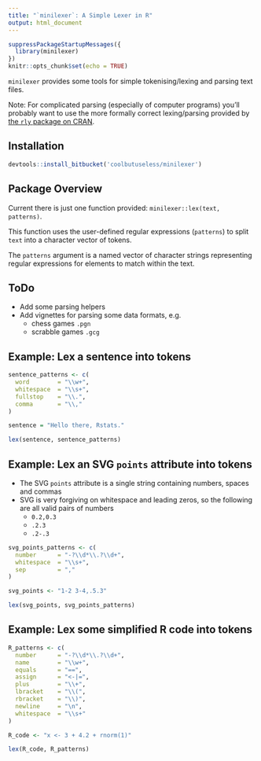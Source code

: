 ---
title: "`minilexer`: A Simple Lexer in R"
output: html_document
---

```{r setup, include=FALSE}
suppressPackageStartupMessages({
  library(minilexer)
})
knitr::opts_chunk$set(echo = TRUE)
```


`minilexer` provides some tools for simple tokenising/lexing and parsing text files.

Note: For complicated parsing (especially of computer programs) you'll probably want to use the more formally correct lexing/parsing provided by [the `rly` package on CRAN](https://cran.r-project.org/package=rly).

Installation
-----------------------------------------------------------------------------
```{r eval=FALSE}
devtools::install_bitbucket('coolbutuseless/minilexer')
```



Package Overview
-----------------------------------------------------------------------------

Current there is just one function provided: `minilexer::lex(text, patterns)`.

This function uses the user-defined regular expressions (`patterns`) to split 
`text` into a character vector of tokens.

The `patterns` argument is a named vector of character strings representing regular
expressions for elements to match within the text.  


ToDo
-----------------------------------------------------------------------------

* Add some parsing helpers
* Add vignettes for parsing some data formats, e.g.
    * chess games `.pgn`
    * scrabble games `.gcg`



Example: Lex a sentence into tokens
-----------------------------------------------------------------------------
```{r}
sentence_patterns <- c(
  word        = "\\w+", 
  whitespace  = "\\s+",
  fullstop    = "\\.",
  comma       = "\\,"
)

sentence = "Hello there, Rstats."

lex(sentence, sentence_patterns)
```

Example: Lex an SVG `points` attribute into tokens
-----------------------------------------------------------------------------

* The SVG `points` attribute is a single string containing numbers, spaces and commas
* SVG is very forgiving on whitespace and leading zeros, so the following are all valid pairs of numbers
    * `0.2,0.3`
    * `.2.3` 
    * `.2-.3`

```{r}
svg_points_patterns <- c(
  number      = "-?\\d*\\.?\\d+",
  whitespace  = "\\s+",
  sep         = ","
)

svg_points <- "1-2 3-4,.5.3"

lex(svg_points, svg_points_patterns)  
```


Example: Lex some simplified R code into tokens
-----------------------------------------------------------------------------

```{r}
R_patterns <- c(
  number      = "-?\\d*\\.?\\d+",
  name        = "\\w+",
  equals      = "==",
  assign      = "<-|=",
  plus        = "\\+",
  lbracket    = "\\(",
  rbracket    = "\\)",
  newline     = "\n",
  whitespace  = "\\s+"
)

R_code <- "x <- 3 + 4.2 + rnorm(1)"

lex(R_code, R_patterns)

```


